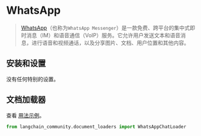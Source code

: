# WhatsApp

>[WhatsApp](https://www.whatsapp.com/)（也称为`WhatsApp Messenger`）是一款免费、跨平台的集中式即时消息（IM）和语音通信（VoIP）服务。它允许用户发送文本和语音消息，进行语音和视频通话，以及分享图片、文档、用户位置和其他内容。

## 安装和设置

没有任何特别的设置。

## 文档加载器

查看 [用法示例](/docs/integrations/document_loaders/whatsapp_chat)。

```python
from langchain_community.document_loaders import WhatsAppChatLoader
```